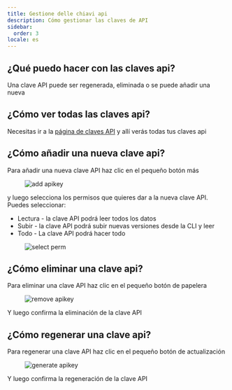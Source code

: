 ```yaml
---
title: Gestione delle chiavi api
description: Cómo gestionar las claves de API
sidebar:
  order: 3
locale: es
---
```


## ¿Qué puedo hacer con las claves api?

Una clave API puede ser regenerada, eliminada o se puede añadir una nueva

## ¿Cómo ver todas las claves api?

Necesitas ir a la [página de claves API](https://webcapgoapp/dashboard/apikeys/) y allí verás todas tus claves api

## ¿Cómo añadir una nueva clave api?

Para añadir una nueva clave API haz clic en el pequeño botón más

<figure><img src="/apikeys-addwebp" alt="add apikey" /><figcaption></figcaption></figure>

y luego selecciona los permisos que quieres dar a la nueva clave API. Puedes seleccionar:

 - Lectura - la clave API podrá leer todos los datos
 - Subir - la clave API podrá subir nuevas versiones desde la CLI y leer
 - Todo - La clave API podrá hacer todo

<figure><img src="/apikeys-select-permwebp" alt="select perm" /><figcaption></figcaption></figure>

## ¿Cómo eliminar una clave api?

Para eliminar una clave API haz clic en el pequeño botón de papelera

<figure><img src="/apikeys-removewebp" alt="remove apikey" /><figcaption></figcaption></figure>

Y luego confirma la eliminación de la clave API

## ¿Cómo regenerar una clave api?

Para regenerar una clave API haz clic en el pequeño botón de actualización

<figure><img src="/apikeys-regeneratewebp" alt="generate apikey" /><figcaption></figcaption></figure>

Y luego confirma la regeneración de la clave API